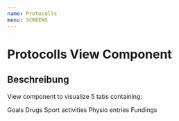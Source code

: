 ```yaml
---
name: Protocolls
menu: SCREENS
---
```



# Protocolls View Component

<Props of={Protocolls} />

## Beschreibung

View component to visualize 5 tabs containing:

Goals
Drugs
Sport activities
Physio entries
Fundings
